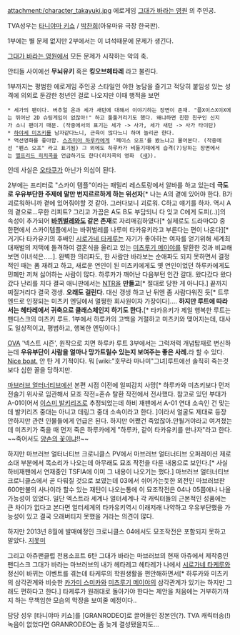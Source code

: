 attachment:/character_takayuki.jpg
에로게임 [[그대가 바라는 영원]] 의 주인공.

TVA성우는 [[타니야마 키쇼]] / [[박찬희]](아유마유 극장 한국판).

1부에는 별 문제 없지만 2부에서는 이 녀석때문에 문제가 생긴다.

[[그대가 바라는 영원]]에서 모든 문제가 시작하는 악의 축.

안티들 사이에선 '''무뇌유키''' 혹은 '''킹오브헤타레''' 라고 불린다. 

1부까지는 평범한 에로게임 주인공 스타일인 야한 농담을 즐기고 적당히 붙임성 있는 성격에 의외로 둔감한 청년인 걸로 나오지만 이때 행적을 보면

 * 세가의 팬이다. 버추얼 온과 세가 새턴에 대해서 이야기하는 장면이 존재. "플X이스X이X에는 뛰어난 2D 슈팅게임이 없잖아!" 하고 툴툴거리기도 했다. 왜냐하면 친한 친구인 신지가 소니 팬이기 때문. (작중에서의 표기는 세가 -> 사가, 세가 새턴 -> 사가 타이탄)
 * [[하야세 미츠키]]를 남자같다느니, 근육이 많다느니 하며 놀리곤 한다.
 * 액션영화를 좋아함. [[스즈미야 하루카]]에게 '페이스 오프'를 봤느냐고 물어본다. (작중에선 "펜스 오프" 라고 표기됨) 그 외에도 하루카가 비둘기때에게 습격(?)당하는 장면에서는 [[앨프리드 히치콕]]을 언급하기도 한다(히치콕의 영화 《[[새(영화)|새]]》).

인데 사실은 [[오타쿠]]가 아닌가 의심이 된다. 

2부에는 프리터로 "스카이 템플"이라는 패밀리 레스토랑에서 알바를 하고 있는데 '''극도로 우유부단한 주제에 말만 번지르르하게 하는 위선자'''[* 나는 A의 곁에 있어야 한다. B가 괴로워하니까 곁에 있어줘야할 것 같아. 그러다보니 괴로워. C하고 얘기를 하자. 역시 A의 곁으로...무한 리피트? 그리고 가끔은 A도 B도 부담되니 다 잊고 C에게 도피(..)]의 속성이 추가되어 '''[[바퀴벌레]]와도 같은 존재'''로 자리매김하였다[* 실제로도 드라마CD 중 한편에서 스카이템플에서는 바퀴벌레를 나루미 타카유키라고 부른다는 편이 나온다][* 거기다 타카유키의 후배인 [[시로가네 타케루]]는 자기가 좋아하는 여자를 얻기위해 세계최대재벌의 저택에 돌격하여 결혼식을 올리고 있는 [[미츠루기 메이야]]를 탈환한 것과 비교해보면 이녀석은.....]. 완벽한 의리파도, 한 사람만 바라보는 순애파도 되지 못하면서 결정적인 때는 폼 재려고 하고, 새로운 연인이 된 미츠키에게도 옛 연인이었던 하루카에게도 민폐만 끼쳐 싫어하는 사람이 많다. 하루카가 깨어난 다음부턴 인간 갈대. 왔다갔다 왔다갔다 난리를 치다 결국 애니판에서는 [[NTR]]을 '''만들고'''[* 절대로 당한 게 아니다.] 끝까지 찌질거리다 결국 갱생. '''오래도 걸린다.''' 대신 갱생 하고 난 뒤엔 좀 사람다워진 듯[* 트루엔드로 인정되는 미츠키 엔딩에서 멀쩡한 회사원이자 가장이다].... '''하지만 루트에 따라서는 헤타레에서 귀축으로 클래스체인지 하기도 한다.'''[* 타카유키가 제일 행복한 루트는 팬디스크의 미츠키 루트. 1부에서 하루카의 고백을 거절하고 미츠키와 맺어지는데, 대사도 일상적이고, 평범하고, 행복한 엔딩이다.]

[[OVA]] '넥스트 시즌', 원작으로 치면 하루카 루트 3부에서는 그럭저럭 개념탑재로 변신하는데 '''우유부단이 사람을 얼마나 망가트릴수 있는지 보여주는 좋은 사례.'''라 할 수 있다. [[Nice boat.]] 안 탄 게 기적이다. 뭐 [wiki:"호무라 마나미"그녀]루트에선 솔직히 죽는것보다 심한 꼴을 당하지만.

[[마브러브 얼터너티브]]에선 본편 시점 이전에 일찌감치 사망[* 하루카와 미츠키보다 먼저 전술기 위사로 임관해서 묘죠 작전=혼슈 탈환 작전에서 전사했다. 참고로 있던 부대가 A-01이어서 [[이스미 발키리즈]]로 추정되었는데 하비 재팬에서 A-01 연대 소속인 건 맞는데 발키리즈 중대는 아니고 데링그 중대 소속이라고 한다. ]이라서 얼굴도 제대로 등장 안하지만 관련 인물들에게 언급은 된다. 하지만 어쨌건 죽었잖아.안될거야라고 여겨졌는데 미츠키가 죽을 때 먼저 죽은 하루카에게 "하루카, 같이 타카유키를 만나자"라고 한다. ~~죽어서도 [[양손의 꽃]]이냐!!~~

하지만 마브러브 얼터너티브 크로니클스 PV에서 마브러브 얼터너티브 오퍼레이션 제로 소대 부분에서 목소리가 나오는데 아무래도 묘조 작전을 다룬 내용으로 보인다.[* 사실 하비재팬에서 연재중인 TSFIA에 이미 그 내용이 나오기는 했다.] 마브러브 얼터너티브 크로니클스에서 곧 다뤄질 것으로 보였는데 03에서 쉬어가는듯한 외전인 마브러브판 600만불의 사나이라 할수 있는 재탄이 나오는통에 이 묘조작전은 04나 05쯤에나 나올 가능성이 있었다. 일단 엑스트라 세계나 얼터세계나 각 캐릭터들의 근본적인 성품에는 큰 차이가 없다고 본다면 얼터세계의 타카유키역시 이래저래 나약하고 우유부단했을 가능성이 있고 결국 오래버티지 못했을 거라는 의견이 많다.

하지만 2013년 8월에 발매예정인 크로니클스 04에서도 묘조작전은 포함되지 못하고 말았다. [[지못미]]
 
그리고 아쥬팬클럽 전용소프트 6탄 그대가 바라는 마브러브의 현재 아쥬에서 제작중인 팬디스크 그대가 바라는 마브러브의 내가 헤타레고 헤타레가 나에서 [[시로가네 타케루]]와 정신이 바뀌는 이벤트를 겪는데 타케루의 학원생활을 편안해하면서[* 하루카와 미츠키의 삼각관계와 비슷한 [[카가미 스미카]]와 [[미츠루기 메이야]]의 삼각관계가 있기는 하지만 그래도 편하다고 한다.] 타케루가 원래대로 돌아가야 한다는 제안을 처음에는 거부하기까지 하는 무책임한 모습의 막장을 보여줄 예정이다..

담당 성우 [타니야마 키쇼]를 [GRANRODEO]로 끌어들인 장본인(?). TVA 캐릭터송(!) 녹음이 없었다면 GRANRODEO는 좀 늦게 결성됐을지도...

